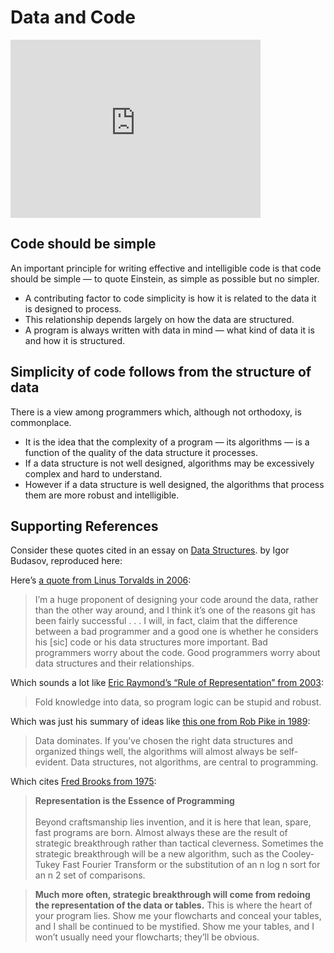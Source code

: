 # Data and Code

<iframe id="kmsembed-1_hq4ol2v8" width="400" height="285" src="https://kaltura-connect.its.virginia.edu/embed/secure/iframe/entryId/1_hq4ol2v8/uiConfId/50243942/pbc/362315482/st/0" class="kmsembed" allowfullscreen webkitallowfullscreen mozAllowFullScreen allow="autoplay *; fullscreen *; encrypted-media *" referrerPolicy="no-referrer-when-downgrade" sandbox="allow-downloads allow-forms allow-same-origin allow-scripts allow-top-navigation allow-pointer-lock allow-popups allow-modals allow-orientation-lock allow-popups-to-escape-sandbox allow-presentation allow-top-navigation-by-user-activation" frameborder="0" title="DS 5100 M02 Data and Code"></iframe>

## Code should be simple

An important principle for writing effective and intelligible code is that code should be simple — to quote Einstein, as simple as possible but no simpler.

   * A contributing factor to code simplicity is how it is related to the data it is designed to process.
   * This relationship depends largely on how the data are structured.
   * A program is always written with data in mind — what kind of data it is and how it is structured. 

## Simplicity of code follows from the structure of data

There is a view among programmers which, although not orthodoxy, is commonplace.

* It is the idea that the complexity of a program — its algorithms — is a function of the quality of the data structure it processes.
* If a data structure is not well designed, algorithms may be excessively complex and hard to understand.
* However if a data structure is well designed, the algorithms that process them are more robust and intelligible.

## Supporting References

Consider these quotes cited in an essay on [Data Structures](https://medium.com/webdevops/data-structures-548cbea9c520). by Igor Budasov, reproduced here:

Here’s [a quote from Linus Torvalds in 2006](https://lwn.net/Articles/193245/):

> I’m a huge proponent of designing your code around the data, rather than the other way around, and I think it’s one of the reasons git has been fairly successful . . . I will, in fact, claim that the difference between a bad programmer and a good one is whether he considers his \[sic] code or his data structures more important. Bad programmers worry about the code. Good programmers worry about data structures and their relationships.

Which sounds a lot like [Eric Raymond’s “Rule of Representation” from 2003](http://www.catb.org/~esr/writings/taoup/html/ch01s06.html):

> Fold knowledge into data, so program logic can be stupid and robust.

Which was just his summary of ideas like [this one from Rob Pike in 1989](http://doc.cat-v.org/bell_labs/pikestyle):

> Data dominates. If you’ve chosen the right data structures and organized things well, the algorithms will almost always be self-evident. Data structures, not algorithms, are central to programming.

Which cites [Fred Brooks from 1975](https://archive.org/stream/mythicalmanmonth00fred/mythicalmanmonth00fred_djvu.txt):

> **Representation is the Essence of Programming**\
\
Beyond craftsmanship lies invention, and it is here that lean, spare, fast programs are born. Almost always these are the result of strategic breakthrough rather than tactical cleverness. Sometimes the strategic breakthrough will be a new algorithm, such as the Cooley-Tukey Fast Fourier Transform or the substitution of an n log n sort for an n 2 set of comparisons.

> **Much more often, strategic breakthrough will come from redoing the representation of the data or tables.** This is where the heart of your program lies. Show me your flowcharts and conceal your tables, and I shall be continued to be mystified. Show me your tables, and I won’t usually need your flowcharts; they’ll be obvious.